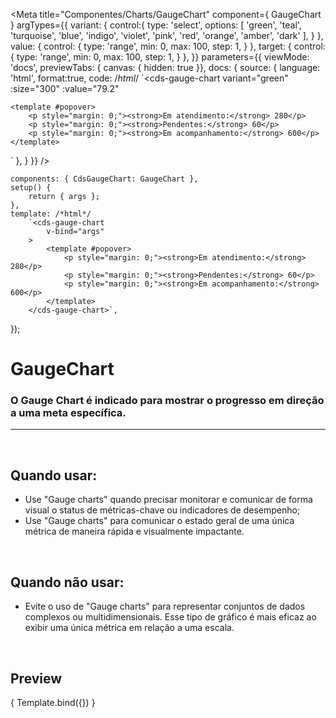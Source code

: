 
<Meta
	title="Componentes/Charts/GaugeChart"
	component={ GaugeChart }
	argTypes={{
		variant: {
			control:{
				type: 'select',
				options: [
					'green',
					'teal',
					'turquoise',
					'blue',
					'indigo',
					'violet',
					'pink',
					'red',
					'orange',
					'amber',
					'dark'
				],
			}
		},
		value: {
			control: {
				type: 'range',
				min: 0,
				max: 100,
				step: 1,
			}
		},
		target: {
			control: {
				type: 'range',
				min: 0,
				max: 100,
				step: 1,
			}
		},
	}}
	parameters={{
		viewMode: 'docs',
		previewTabs: { canvas: { hidden: true }},
		docs: {
			source: {
				language: 'html',
				format:true,
				code: /*html*/
`<cds-gauge-chart
	variant="green"
	:size="300"
	:value="79.2"
>
	<template #popover>
		<p style="margin: 0;"><strong>Em atendimento:</strong> 280</p>
		<p style="margin: 0;"><strong>Pendentes:</strong> 60</p>
		<p style="margin: 0;"><strong>Em acompanhamento:</strong> 600</p>
	</template>
</cds-gauge-chart>
`
			},
		}
	}}
/>

	components: { CdsGaugeChart: GaugeChart },
	setup() {
		return { args };
	},
	template: /*html*/
		`<cds-gauge-chart
			v-bind="args"
		>
			<template #popover>
				<p style="margin: 0;"><strong>Em atendimento:</strong> 280</p>
				<p style="margin: 0;"><strong>Pendentes:</strong> 60</p>
				<p style="margin: 0;"><strong>Em acompanhamento:</strong> 600</p>
			</template>
		</cds-gauge-chart>`,
});

# GaugeChart

### O Gauge Chart é indicado para mostrar o progresso em direção a uma meta específica.
---
<br />

## Quando usar:
- Use "Gauge charts" quando precisar monitorar e comunicar de forma visual o status de métricas-chave ou indicadores de desempenho;
- Use "Gauge charts" para comunicar o estado geral de uma única métrica de maneira rápida e visualmente impactante.

<br />

## Quando não usar:
- Evite o uso de "Gauge charts" para representar conjuntos de dados complexos ou multidimensionais. Esse tipo de gráfico é mais eficaz ao exibir uma única métrica em relação a uma escala.

<br />

## Preview

<Canvas>
	<Story
		name="Gauge Chart"
		args={{
			value: 79.2,
			showTarget: false,
			target: 85,
			variant: "green",
			size: 300,
			subtitle: 'aptos ao indicador',
		}}
	>
		{ Template.bind({}) }
	</Story>
</Canvas>

<ArgsTable story="Gauge Chart" />
